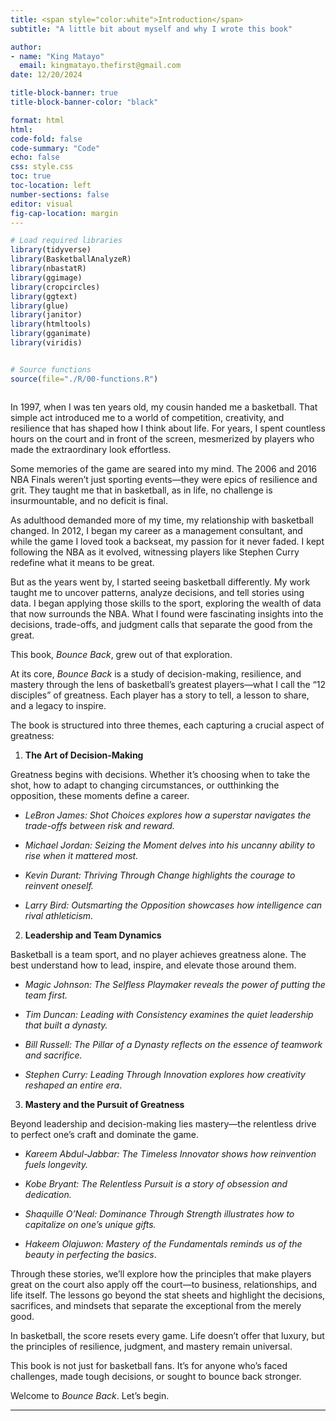 ```yaml
---
title: <span style="color:white">Introduction</span>
subtitle: "A little bit about myself and why I wrote this book"

author: 
- name: "King Matayo"
  email: kingmatayo.thefirst@gmail.com
date: 12/20/2024

title-block-banner: true
title-block-banner-color: "black"

format: html
html:
code-fold: false
code-summary: "Code"
echo: false
css: style.css
toc: true
toc-location: left
number-sections: false
editor: visual
fig-cap-location: margin
---
```


```r

# Load required libraries
library(tidyverse)
library(BasketballAnalyzeR)
library(nbastatR)
library(ggimage)
library(cropcircles)
library(ggtext)
library(glue)
library(janitor)
library(htmltools)
library(gganimate)
library(viridis)


# Source functions
source(file="./R/00-functions.R")



```

In 1997, when I was ten years old, my cousin handed me a basketball. That simple act introduced me to a world of competition, creativity, and resilience that has shaped how I think about life. For years, I spent countless hours on the court and in front of the screen, mesmerized by players who made the extraordinary look effortless.

Some memories of the game are seared into my mind. The 2006 and 2016 NBA Finals weren’t just sporting events—they were epics of resilience and grit. They taught me that in basketball, as in life, no challenge is insurmountable, and no deficit is final.

As adulthood demanded more of my time, my relationship with basketball changed. In 2012, I began my career as a management consultant, and while the game I loved took a backseat, my passion for it never faded. I kept following the NBA as it evolved, witnessing players like Stephen Curry redefine what it means to be great.

But as the years went by, I started seeing basketball differently. My work taught me to uncover patterns, analyze decisions, and tell stories using data. I began applying those skills to the sport, exploring the wealth of data that now surrounds the NBA. What I found were fascinating insights into the decisions, trade-offs, and judgment calls that separate the good from the great.

This book, *Bounce Back*, grew out of that exploration.

At its core, *Bounce Back* is a study of decision-making, resilience, and mastery through the lens of basketball’s greatest players—what I call the “12 disciples” of greatness. Each player has a story to tell, a lesson to share, and a legacy to inspire.

The book is structured into three themes, each capturing a crucial aspect of greatness:

1.  **The Art of Decision-Making**

Greatness begins with decisions. Whether it’s choosing when to take the shot, how to adapt to changing circumstances, or outthinking the opposition, these moments define a career.

-   *LeBron James: Shot Choices explores how a superstar navigates the trade-offs between risk and reward.*

-   *Michael Jordan: Seizing the Moment delves into his uncanny ability to rise when it mattered most.*

-   *Kevin Durant: Thriving Through Change highlights the courage to reinvent oneself.*

-   *Larry Bird: Outsmarting the Opposition showcases how intelligence can rival athleticism*.

2.  **Leadership and Team Dynamics**

Basketball is a team sport, and no player achieves greatness alone. The best understand how to lead, inspire, and elevate those around them.

-   *Magic Johnson: The Selfless Playmaker reveals the power of putting the team first.*

-   *Tim Duncan: Leading with Consistency examines the quiet leadership that built a dynasty.*

-   *Bill Russell: The Pillar of a Dynasty reflects on the essence of teamwork and sacrifice.*

-   *Stephen Curry: Leading Through Innovation explores how creativity reshaped an entire era*.

3.  **Mastery and the Pursuit of Greatness**

Beyond leadership and decision-making lies mastery—the relentless drive to perfect one’s craft and dominate the game.

-   *Kareem Abdul-Jabbar: The Timeless Innovator shows how reinvention fuels longevity.*

-   *Kobe Bryant: The Relentless Pursuit is a story of obsession and dedication.*

-   *Shaquille O’Neal: Dominance Through Strength illustrates how to capitalize on one’s unique gifts.*

-   *Hakeem Olajuwon: Mastery of the Fundamentals reminds us of the beauty in perfecting the basics*.

Through these stories, we’ll explore how the principles that make players great on the court also apply off the court—to business, relationships, and life itself. The lessons go beyond the stat sheets and highlight the decisions, sacrifices, and mindsets that separate the exceptional from the merely good.

In basketball, the score resets every game. Life doesn’t offer that luxury, but the principles of resilience, judgment, and mastery remain universal.

This book is not just for basketball fans. It’s for anyone who’s faced challenges, made tough decisions, or sought to bounce back stronger.

Welcome to *Bounce Back*. Let’s begin.

------------------------------------------------------------------------
